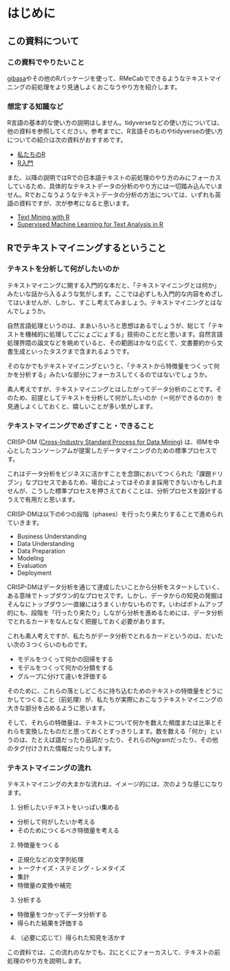 # はじめに {#about .unnumbered}

## この資料について

### この資料でやりたいこと

[gibasa](https://github.com/paithiov909/gibasa)やその他のRパッケージを使って、RMeCabでできるようなテキストマイニングの前処理をより見通しよくおこなうやり方を紹介します。

### 想定する知識など

R言語の基本的な使い方の説明はしません。tidyverseなどの使い方については、他の資料を参照してください。参考までに、R言語そのものやtidyverseの使い方についての紹介は次の資料がおすすめです。

- [私たちのR](https://www.jaysong.net/RBook/)
- [R入門](https://sb8001at-oss.github.io/Rnyuumon.io/)

また、以降の説明ではRでの日本語テキストの前処理のやり方のみにフォーカスしているため、具体的なテキストデータの分析のやり方には一切踏み込んでいません。Rでおこなうようなテキストデータの分析の方法については、いずれも英語の資料ですが、次が参考になると思います。

- [Text Mining with R](https://www.tidytextmining.com/)
- [Supervised Machine Learning for Text Analysis in R](https://smltar.com/)

## Rでテキストマイニングするということ

### テキストを分析して何がしたいのか

テキストマイニングに関する入門的な本だと、「テキストマイニングとは何か」みたいな話から入るような気がします。ここでは必ずしも入門的な内容をめざしてはいませんが、しかし、すこし考えてみましょう。テキストマイニングとはなんでしょうか。

自然言語処理というのは、まあいろいろと思想はあるでしょうが、総じて「テキストを機械的に処理してごにょごにょする」技術のことだと思います。自然言語処理界隈の論文などを眺めていると、その範囲はかなり広くて、文書要約から文書生成といったタスクまで含まれるようです。

そのなかでもテキストマイニングというと、「テキストから特徴量をつくって何かを分析する」みたいな部分にフォーカスしてくるのではないでしょうか。

素人考えですが、テキストマイニングとはしたがってデータ分析のことです。そのため、前提としてテキストを分析して何がしたいのか（＝何ができるのか）を見通しよくしておくと、嬉しいことが多い気がします。

### テキストマイニングでめざすこと・できること

CRISP-DM ([Cross-Industry Standard Process for Data Mining](https://en.wikipedia.org/wiki/Cross-industry_standard_process_for_data_mining)) は、IBMを中心としたコンソーシアムが提案したデータマイニングのための標準プロセスです。

これはデータ分析をビジネスに活かすことを念頭においてつくられた「課題ドリブン」なプロセスであるため、場合によってはそのまま採用できないかもしれませんが、こうした標準プロセスを押さえておくことは、分析プロセスを設計するうえで有用だと思います。

CRISP-DMは以下の6つの段階（phases）を行ったり来たりすることで進められていきます。

- Business Understanding
- Data Understanding
- Data Preparation
- Modeling
- Evaluation
- Deployment

CRISP-DMはデータ分析を通じて達成したいことから分析をスタートしていく、ある意味でトップダウン的なプロセスです。しかし、データからの知見の発掘はそんなにトップダウン一直線にはうまくいかないものです。いわばボトムアップ的にも、段階を「行ったり来たり」しながら分析を進めるためには、データ分析でとれるカードをなんとなく把握しておく必要があります。

これも素人考えですが、私たちがデータ分析でとれるカードというのは、だいたい次の３つくらいのものです。

- モデルをつくって何かの回帰をする
- モデルをつくって何かの分類をする
- グループに分けて違いを評価する

そのために、これらの落としどころに持ち込むためのテキストの特徴量をどうにかしてつくること（前処理）が、私たちが実際におこなうテキストマイニングの大きな部分を占めるように思います。

そして、それらの特徴量は、テキストについて何かを数えた頻度または比率とそれらを変換したものだと思っておくとすっきりします。数を数える「何か」というのは、たとえば語だったり品詞だったり、それらのNgramだったり、その他のタグ付けされた情報だったりします。

### テキストマイニングの流れ

テキストマイニングの大まかな流れは、イメージ的には、次のような感じになります。

1. 分析したいテキストをいっぱい集める

- 分析して何がしたいか考える
- そのためにつくるべき特徴量を考える

2. 特徴量をつくる

- 正規化などの文字列処理
- トークナイズ・ステミング・レメタイズ
- 集計
- 特徴量の変換や補完

3. 分析する

- 特徴量をつかってデータ分析する
- 得られた結果を評価する

4. （必要に応じて）得られた知見を活かす

この資料では、この流れのなかでも、2にとくにフォーカスして、テキストの前処理のやり方を説明します。
